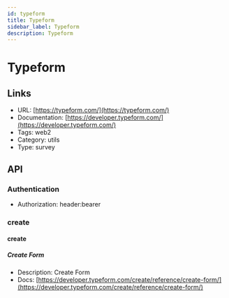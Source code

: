 ```yaml
---
id: typeform
title: Typeform
sidebar_label: Typeform
description: Typeform
---
```


# Typeform

## Links

* URL: [https://typeform.com/](https://typeform.com/)
* Documentation: [https://developer.typeform.com/](https://developer.typeform.com/)
* Tags: web2
* Category: utils
* Type: survey

## API

### Authentication

* Authorization: header:bearer

### create

#### create

##### Create Form

* Description: Create Form
* Docs: [https://developer.typeform.com/create/reference/create-form/](https://developer.typeform.com/create/reference/create-form/)
